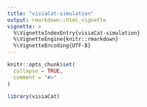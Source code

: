 ```yaml
---
title: "visiaCat-simulation"
output: rmarkdown::html_vignette
vignette: >
  %\VignetteIndexEntry{visiaCat-simulation}
  %\VignetteEngine{knitr::rmarkdown}
  %\VignetteEncoding{UTF-8}
---
```


```r
knitr::opts_chunk$set(
  collapse = TRUE,
  comment = "#>"
)
```

```r
library(visiaCat)
```
